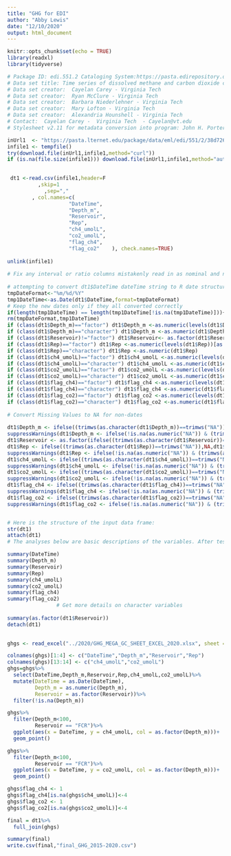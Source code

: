 ```yaml
---
title: "GHG for EDI"
author: "Abby Lewis"
date: "12/10/2020"
output: html_document
---
```


```r
knitr::opts_chunk$set(echo = TRUE)
library(readxl)
library(tidyverse)
```

```r
# Package ID: edi.551.2 Cataloging System:https://pasta.edirepository.org.
# Data set title: Time series of dissolved methane and carbon dioxide concentrations for Falling Creek Reservoir and Beaverdam Reservoir in southwestern Virginia, USA during 2015-2019.
# Data set creator:  Cayelan Carey - Virginia Tech 
# Data set creator:  Ryan McClure - Virginia Tech 
# Data set creator:  Barbara Niederlehner - Virginia Tech 
# Data set creator:  Mary Lofton - Virginia Tech 
# Data set creator:  Alexandria Hounshell - Virginia Tech 
# Contact:  Cayelan Carey -  Virginia Tech  - Cayelan@vt.edu
# Stylesheet v2.11 for metadata conversion into program: John H. Porter, Univ. Virginia, jporter@virginia.edu 

inUrl1  <- "https://pasta.lternet.edu/package/data/eml/edi/551/2/38d72673295864956cccd6bbba99a1a3" 
infile1 <- tempfile()
try(download.file(inUrl1,infile1,method="curl"))
if (is.na(file.size(infile1))) download.file(inUrl1,infile1,method="auto")

                   
 dt1 <-read.csv(infile1,header=F 
          ,skip=1
            ,sep=","  
        , col.names=c(
                    "DateTime",     
                    "Depth_m",     
                    "Reservoir",     
                    "Rep",     
                    "ch4_umolL",     
                    "co2_umolL",     
                    "flag_ch4",     
                    "flag_co2"    ), check.names=TRUE)
               
unlink(infile1)
		    
# Fix any interval or ratio columns mistakenly read in as nominal and nominal columns read as numeric or dates read as strings
                                                   
# attempting to convert dt1$DateTime dateTime string to R date structure (date or POSIXct)                                
tmpDateFormat<-"%m/%d/%Y"
tmp1DateTime<-as.Date(dt1$DateTime,format=tmpDateFormat)
# Keep the new dates only if they all converted correctly
if(length(tmp1DateTime) == length(tmp1DateTime[!is.na(tmp1DateTime)])){dt1$DateTime <- tmp1DateTime } else {print("Date conversion failed for dt1$DateTime. Please inspect the data and do the date conversion yourself.")}                                                                    
rm(tmpDateFormat,tmp1DateTime) 
if (class(dt1$Depth_m)=="factor") dt1$Depth_m <-as.numeric(levels(dt1$Depth_m))[as.integer(dt1$Depth_m) ]               
if (class(dt1$Depth_m)=="character") dt1$Depth_m <-as.numeric(dt1$Depth_m)
if (class(dt1$Reservoir)!="factor") dt1$Reservoir<- as.factor(dt1$Reservoir)
if (class(dt1$Rep)=="factor") dt1$Rep <-as.numeric(levels(dt1$Rep))[as.integer(dt1$Rep) ]               
if (class(dt1$Rep)=="character") dt1$Rep <-as.numeric(dt1$Rep)
if (class(dt1$ch4_umolL)=="factor") dt1$ch4_umolL <-as.numeric(levels(dt1$ch4_umolL))[as.integer(dt1$ch4_umolL) ]               
if (class(dt1$ch4_umolL)=="character") dt1$ch4_umolL <-as.numeric(dt1$ch4_umolL)
if (class(dt1$co2_umolL)=="factor") dt1$co2_umolL <-as.numeric(levels(dt1$co2_umolL))[as.integer(dt1$co2_umolL) ]               
if (class(dt1$co2_umolL)=="character") dt1$co2_umolL <-as.numeric(dt1$co2_umolL)
if (class(dt1$flag_ch4)=="factor") dt1$flag_ch4 <-as.numeric(levels(dt1$flag_ch4))[as.integer(dt1$flag_ch4) ]               
if (class(dt1$flag_ch4)=="character") dt1$flag_ch4 <-as.numeric(dt1$flag_ch4)
if (class(dt1$flag_co2)=="factor") dt1$flag_co2 <-as.numeric(levels(dt1$flag_co2))[as.integer(dt1$flag_co2) ]               
if (class(dt1$flag_co2)=="character") dt1$flag_co2 <-as.numeric(dt1$flag_co2)
                
# Convert Missing Values to NA for non-dates
                
dt1$Depth_m <- ifelse((trimws(as.character(dt1$Depth_m))==trimws("NA")),NA,dt1$Depth_m)               
suppressWarnings(dt1$Depth_m <- ifelse(!is.na(as.numeric("NA")) & (trimws(as.character(dt1$Depth_m))==as.character(as.numeric("NA"))),NA,dt1$Depth_m))
dt1$Reservoir <- as.factor(ifelse((trimws(as.character(dt1$Reservoir))==trimws("NA")),NA,as.character(dt1$Reservoir)))
dt1$Rep <- ifelse((trimws(as.character(dt1$Rep))==trimws("NA")),NA,dt1$Rep)               
suppressWarnings(dt1$Rep <- ifelse(!is.na(as.numeric("NA")) & (trimws(as.character(dt1$Rep))==as.character(as.numeric("NA"))),NA,dt1$Rep))
dt1$ch4_umolL <- ifelse((trimws(as.character(dt1$ch4_umolL))==trimws("NA")),NA,dt1$ch4_umolL)               
suppressWarnings(dt1$ch4_umolL <- ifelse(!is.na(as.numeric("NA")) & (trimws(as.character(dt1$ch4_umolL))==as.character(as.numeric("NA"))),NA,dt1$ch4_umolL))
dt1$co2_umolL <- ifelse((trimws(as.character(dt1$co2_umolL))==trimws("NA")),NA,dt1$co2_umolL)               
suppressWarnings(dt1$co2_umolL <- ifelse(!is.na(as.numeric("NA")) & (trimws(as.character(dt1$co2_umolL))==as.character(as.numeric("NA"))),NA,dt1$co2_umolL))
dt1$flag_ch4 <- ifelse((trimws(as.character(dt1$flag_ch4))==trimws("NA")),NA,dt1$flag_ch4)               
suppressWarnings(dt1$flag_ch4 <- ifelse(!is.na(as.numeric("NA")) & (trimws(as.character(dt1$flag_ch4))==as.character(as.numeric("NA"))),NA,dt1$flag_ch4))
dt1$flag_co2 <- ifelse((trimws(as.character(dt1$flag_co2))==trimws("NA")),NA,dt1$flag_co2)               
suppressWarnings(dt1$flag_co2 <- ifelse(!is.na(as.numeric("NA")) & (trimws(as.character(dt1$flag_co2))==as.character(as.numeric("NA"))),NA,dt1$flag_co2))


# Here is the structure of the input data frame:
str(dt1)                            
attach(dt1)                            
# The analyses below are basic descriptions of the variables. After testing, they should be replaced.                 

summary(DateTime)
summary(Depth_m)
summary(Reservoir)
summary(Rep)
summary(ch4_umolL)
summary(co2_umolL)
summary(flag_ch4)
summary(flag_co2) 
                # Get more details on character variables
                 
summary(as.factor(dt1$Reservoir))
detach(dt1)               
        
```

```r
ghgs <- read_excel("../2020/GHG_MEGA_GC_SHEET_EXCEL_2020.xlsx", sheet = 2, skip = 6)

colnames(ghgs)[1:4] <- c("DateTime","Depth_m","Reservoir","Rep")
colnames(ghgs)[13:14] <- c("ch4_umolL","co2_umolL")
ghgs=ghgs%>%
  select(DateTime,Depth_m,Reservoir,Rep,ch4_umolL,co2_umolL)%>%
  mutate(DateTime = as.Date(DateTime),
         Depth_m = as.numeric(Depth_m),
         Reservoir = as.factor(Reservoir))%>%
  filter(!is.na(Depth_m))

ghgs%>%
  filter(Depth_m<100,
         Reservoir == "FCR")%>%
  ggplot(aes(x = DateTime, y = ch4_umolL, col = as.factor(Depth_m)))+
  geom_point()

ghgs%>%
  filter(Depth_m<100,
         Reservoir == "FCR")%>%
  ggplot(aes(x = DateTime, y = co2_umolL, col = as.factor(Depth_m)))+
  geom_point()

ghgs$flag_ch4 <- 1
ghgs$flag_ch4[is.na(ghgs$ch4_umolL)]<-4
ghgs$flag_co2 <- 1
ghgs$flag_co2[is.na(ghgs$co2_umolL)]<-4

final = dt1%>%
  full_join(ghgs)

summary(final)
write.csv(final,"final_GHG_2015-2020.csv")
```

